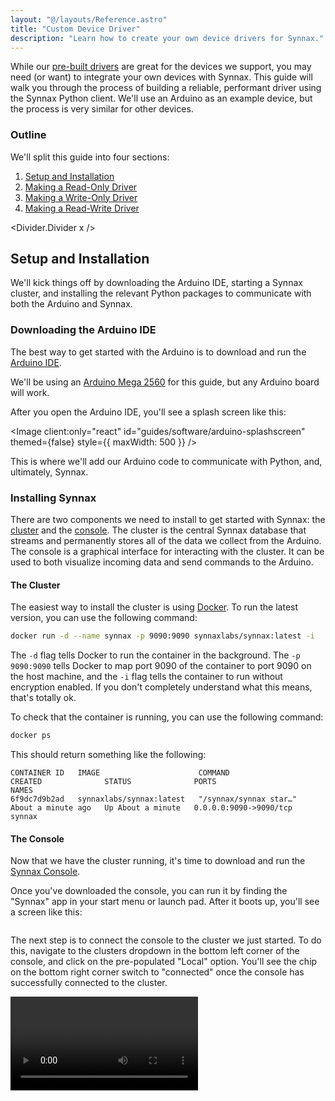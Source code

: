 ```yaml
---
layout: "@/layouts/Reference.astro"
title: "Custom Device Driver"
description: "Learn how to create your own device drivers for Synnax."
---
```



While our [pre-built drivers](/reference/device-drivers) are great for the devices we
support, you may need (or want) to integrate your own devices with Synnax. This guide
will walk you through the process of building a reliable, performant driver using the
Synnax Python client. We'll use an Arduino as an example device, but the process is very
similar for other devices.

### Outline

We'll split this guide into four sections:

1. [Setup and Installation](#setup-and-installation)
2. [Making a Read-Only Driver](#read-only-driver)
3. [Making a Write-Only Driver](#write-only-driver)
4. [Making a Read-Write Driver](#read-write-driver)

<Divider.Divider x />

## <StepText step={1} level="h2">Setup and Installation</StepText>

We'll kick things off by downloading the Arduino IDE, starting a Synnax cluster, and
installing the relevant Python packages to communicate with both the Arduino and Synnax.

### <StepText step="1.1" level="h3">Downloading the Arduino IDE</StepText>

The best way to get started with the Arduino is to download and run the
[Arduino IDE](https://www.arduino.cc/en/software).

We'll be using an
[Arduino Mega 2560](https://store.arduino.cc/products/arduino-mega-2560-rev3) for this
guide, but any Arduino board will work.

After you open the Arduino IDE, you'll see a splash screen like this:

<Image
  client:only="react"
  id="guides/software/arduino-splashscreen"
  themed={false}
  style={{ maxWidth: 500 }}
/>

This is where we'll add our Arduino code to communicate with Python, and, ultimately,
Synnax.

### <StepText step="1.2" level="h3">Installing Synnax</StepText>

There are two components we need to install to get started with Synnax: the
[cluster](/reference/cluster/quick-start) and the
[console](/reference/console/get-started). The cluster is the central Synnax database
that streams and permanently stores all of the data we collect from the Arduino. The
console is a graphical interface for interacting with the cluster. It can be used to
both visualize incoming data and send commands to the Arduino.

#### <StepText step="1.2.1" level="h4">The Cluster</StepText>

The easiest way to install the cluster is using
[Docker](https://www.docker.com/get-started). To run the latest version, you can use the
following command:

```bash
docker run -d --name synnax -p 9090:9090 synnaxlabs/synnax:latest -i
```

The `-d` flag tells Docker to run the container in the background. The `-p 9090:9090`
tells Docker to map port 9090 of the container to port 9090 on the host machine, and the
`-i` flag tells the container to run without encryption enabled. If you don't completely
understand what this means, that's totally ok.

To check that the container is running, you can use the following command:

```bash
docker ps
```

This should return something like the following:

```
CONTAINER ID   IMAGE                      COMMAND                  CREATED              STATUS              PORTS                    NAMES
6f9dc7d9b2ad   synnaxlabs/synnax:latest   "/synnax/synnax star…"   About a minute ago   Up About a minute   0.0.0.0:9090->9090/tcp   synnax
```

#### <StepText step="1.2.2" level="h4"> The Console</StepText>

Now that we have the cluster running, it's time to download and run the
[Synnax Console](https://docs.synnaxlabs.com/reference/console/get-started).

Once you've downloaded the console, you can run it by finding the "Synnax" app in your
start menu or launch pad. After it boots up, you'll see a screen like this:

<Image id="console/get-started/window" client:only="react" />

The next step is to connect the console to the cluster we just started. To do this,
navigate to the clusters dropdown in the bottom left corner of the console, and click on
the pre-populated "Local" option. You'll see the chip on the bottom right corner switch
to "connected" once the console has successfully connected to the cluster.

<Video client:only="react" id="console/clusters/switch" />

### <StepText step="1.2.3" level="h4">Installing the Python Packages</StepText>

There are two Python packages we need to install to get started with our custom driver:
the Synnax Python client, and the `pyserial` package.

To install the Synnax Python client, run:

```bash
pip install synnax
```

To install the `pyserial` package, run:

```bash
pip install pyserial
```

We're going to be installing these packages without a virtual environment, although you
are free to use one if you'd like. We'll also be working in a file called `driver.py`
that we'll put in a `arduino-synnax` folder within our `Desktop` directory. This
location is arbitrary, so you're free to put it wherever you'd like.

<Divider.Divider x />

## <StepText step={2} level="h2">Read-Only Driver</StepText>

Now that the setup is out of the way, it's time to get started on the read-only driver.
We'll set up the Arduino to continuously read from an analog input and send the value
over serial. Our Python script will capture each incoming value and write it to a
[channel](/reference/concepts/channels) in Synnax. This may sound complicated, but it's
actually going to total around 50 lines of code.

### <StepText step="2.1" level="h3">Arduino Code</StepText>

The first thing we need to do is get the Arduino prepped and ready to communicate over
serial with our Python driver. Here's the code we'll write in the Arduino IDE:

```cpp
// Analog pin to read the value
const int analogPin = A0;

void setup() {
// Set the baud rate to 9600 bps
  Serial.begin(9600);
}

void loop() {
  // Read from the analog pin
  float analogValue = analogRead(analogPin);
  // Write to the serial bus
  Serial.println(analogValue);
  // Delay by 100ms, which means we'll roughly take measurements at 10Hz
  delay(100);
}
```

This code will continuously read from the analog pin at 10Hz and send the value over
serial. To start running the code, you can upload it to the Arduino by hitting the
"upload" button in the top right corner of the Arduino IDE.

### <StepText step="2.2" level="h3">Setting up the Serial Connection in Python</StepText>

In our `driver.py` script, we'll import the `serial` package and set up the serial
connection to the Arduino. To do this, we'll need to know the port we're using to
connect to the Arduino. You can find that in the top right corner of the Arduino IDE
when the Arduino is connected to your computer over USB. We'll also need the baud rate,
which we set to 9600 in the Arduino code.

```python
import serial

PORT = "/dev/ttyACM0"
BAUD_RATE = 9600

ser = serial.Serial(PORT, BAUD_RATE)
if ser.is_open:
    print("Serial connection established")
else:
    print("Failed to establish serial connection")
```

To verify that everything works, we'll run the script and see if the output indicates
that the serial connection was established successfully.

```shell
python driver.py
# Output
Serial connection established
```

### <StepText step="2.3" level="h3">Reading from the Arduino</StepText>

To read from the Arduino, we'll use the `ser.readline()` method, which will read a line
from the serial port and return it as a string. We'll then convert the string to a float
and store it in the `value` variable.

```python
value = float(ser.readline().decode("utf-8").rstrip())
```

To repeat this process continuously, we'll modify our existing script to run in a loop.

```python
import serial

PORT = "/dev/ttyACM0"
BAUD_RATE = 9600

ser = serial.Serial(PORT, BAUD_RATE)

while True:
    value = float(ser.readline().decode("utf-8").rstrip())
    print(value)
```

This loop will continuously read from the Arduino and print the value to the console.
That's all we need to do for the Arduino, now it's time to integrate it with Synnax.

### <StepText step="2.4" level="h3">Setting up the Synnax Client</StepText>

The next step to tackle is setting up the Synnax client to communicate with the cluster.
First, we'll add an import for the `synnax` package at the top of our file:

```python
import synnax as sy
import serial

# ... rest of driver.py
```

Then, we'll create a `Client` instance to interact with the Synnax cluster.

```python
# ..imports

client = sy.Synnax(
    host="localhost",
    port=9090,
    username="synnax",
    password="seldon",
)

# ... rest of driver.py
```

Next, we need to create **two** channels in Synnax. Why two? For storing data, Synnax
requires us to create an _index_ channel. An index channel stores timestamps for the
samples that we collect, and is used so that synnax can look up the samples in our data
channels at a later time.

The second channel, a _data_ channel, is used to store the samples themselves. This data
channel will be _indexed_ by the timestamps stored in the first channel. We'll name the
channels `arduino_time` and `arduino_value`.

```python
# ... imports

client = sy.Synnax(
    # ... connection parameters
)

index_channel = client.channels.create(
    name="arduino_time",
    # Set is_index to True to create an index channel
    is_index=True,
    # Tell Synnax that we'll be storing timestamps in this channel
    data_type="timestamp",
    # If a channel with this name already exists, Synnax will return it instead of
    # creating a new one. This is useful if we restart the driver and want to keep the
    # existing channels.
    retrieve_if_name_exists=True,
)

data_channel = client.channels.create(
    name="arduino_value",
    # Set the index to the key of the index channel, so that "arduino_value" is indexed
    # by "arduino_time"
    index=index_channel.key,
    # Tell Synnax that we'll be storing float32s in this channel
    data_type="float32",
    # If a channel with this name already exists, Synnax will return it instead of
    # creating a new one. This is useful if we restart the driver and want to keep the
    # existing channels.
    retrieve_if_name_exists=True,
)

# ... rest of driver.py
```

### <StepText step="2.5" level="h3">Modifying the Loop to Write to Synnax</StepText>

Now that we have our Synnax client and the relevant channels created, it's time to
adjust our current loop to write to Synnax. The first thing we'll do is open a new
writer to the `arduino_time` and `arduino_value` channels. Writers are the primary
method for writing data to Synnax, and are created by calling the `open_writer` method
on the client we created.

```python
# ... imports, client, channel creation, and serial connection

with client.open_writer(
    # We need to provide a start time for the writer, which tells
    # Synnax where to begin writing data. We'll use the current time.
    start=sy.TimeStamp.now(),
    # The list of channels we'll be writing to.
    channels=["arduino_time", "arduino_value"]
    # Tell Synnax to immediately persist all recorded data for
    # historical access.
    enable_auto_commit=True
) as writer:
    while True:
        # Read from the serial connection
        value = float(ser.readline().decode("utf-8").rstrip())
        print(value)
        writer.write({
            # The timestamp of when the data was read
            "arduino_time": sy.TimeStamp.now(),
            # The value read from the serial connection
            "arduino_value": value,
        })
```

Once we've finished these modifications, we can run the script and see the values
pouring in from the Arduino. Here's the entire script for reference:

<Details>
<span slot="summary">`driver.py`</span>

```python
import synnax as sy
import serial

PORT = "/dev/ttyACM0"
BAUD_RATE = 9600

# Create the Synnax client
client = sy.Synnax(
    host="localhost",
    port=9090,
    username="synnax",
    password="seldon",
)

# Create the index channel
index_channel = client.channels.create(
    name="arduino_time",
    is_index=True,
    data_type="timestamp",
    retrieve_if_name_exists=True,
)

# Create the data channel
data_channel = client.channels.create(
    name="arduino_value",
    index=index_channel.key,
    data_type="float32",
    retrieve_if_name_exists=True,
)

# Set up the serial connection
ser = serial.Serial(PORT, BAUD_RATE)
if ser.is_open:
    print("Serial connection established")
else:
    print("Failed to establish serial connection")

# Open a writer and continuously read from the Arduino
with client.open_writer(
    start=sy.TimeStamp.now(),
    channels=["arduino_time", "arduino_value"],
    enable_auto_commit=True
) as writer:
    while True:
        # Read from the serial connection
        value = float(ser.readline().decode("utf-8").rstrip())
        print(value)
        writer.write({
            "arduino_time": sy.TimeStamp.now(),
            "arduino_value": value,
        })
```

</Details>

### <StepText step="2.6" level="h3">Visualizing the Data</StepText>

While the script is still running, we can switch back to the Synnax Console and set up a
line plot to visualize the incoming data. To do this, we'll:

1. Hit the `+` button in the top right corner of the console's central mosaic.
2. Select the "Line Plot" component.
3. In visualization controls, choose the "Y1" axis and set the "Channel" to
   `arduino_value`.
4. In the "Ranges" section, choose the "Rolling 30s" range.

Here's a video demonstrating the process:

<Video
  client:only="react"
  id="guides/software/arduino/arduino-read-driver"
  themed={false}
/>

<Divider.Divider x />

## <StepText step={3} level="h2">Write-Only Driver</StepText>

Now that we've successfully read data from an analog input on the Arduino and written it
to Synnax, we'll go the other way and receive commands from Synnax to control the
digital outputs on the Arduino. We'll create this new driver in a file called
`driver_write.py`, although you're free to write over the previous file if you'd like.

### <StepText step="3.1" level="h3">Arduino Code</StepText>

We'll need to make new arduino code to receive commands over serial instead of sending
data. Here's the code we'll write:

```cpp
// Digital pin to control. We'll use the built in LED on pin 13, so that we can see the
// state of the pin without having to add an external component.
const int digitalPin = 13;

void setup() {
  // Set the baud rate to 9600 bps
  Serial.begin(9600);
  // Set the digital pin as an output
  pinMode(digitalPin, OUTPUT);
}

void loop() {
  // Check if data is available to read
  if (Serial.available() > 0) {
    // Read the incoming byte
    char command = Serial.read();

    // If the command is '1', turn the pin on
    if (command == '1') {
      digitalWrite(digitalPin, HIGH);
      Serial.println("ON");
    }
    // If the command is '0', turn the pin off
    else if (command == '0') {
      digitalWrite(digitalPin, LOW);
      Serial.println("OFF");
    }
  }
  // Small delay to prevent overwhelming the serial connection
  delay(10);
}
```

As with the previous driver, we'll need to upload this code to the Arduino and verify
that it works.

### <StepText step="3.2" level="h3">Setting up the Serial Connection in Python</StepText>

We'll follow a very similar process to the previous driver to set up the serial
connection in Python. The only real difference is that we'll be reading from the serial
connection instead of writing to it.

```python
import synnax as sy
import serial

PORT = "/dev/ttyACM0"
BAUD_RATE = 9600

ser = serial.Serial(PORT, BAUD_RATE)
```

### <StepText step="3.3" level="h3">Creating the Relevant Synnax Channels</StepText>

In the previous driver, we created two channels: `arduino_time` and `arduino_value`. In
this command scenario, we'll only need to create one new channel: `arduino_command`.
This channel will be used to send commands from Synnax to the Arduino.

```python
# ... imports, client, and serial connection

# Create the command channel
command_channel = client.channels.create(
    name="arduino_command",
    data_type="uint8",
    virtual=True,
    retrieve_if_name_exists=True,
)
```

### <StepText step="3.4" level="h3">Modifying the Loop to Write to Synnax</StepText>

Our run loop in this scenario will be the exact opposite of the previous driver. Instead
of reading from the serial connection, we'll be reading from the `arduino_command`
channel. Instead of writing to Synnax, we'll be writing to the serial connection.

```python
# ... imports, client, serial connection, and channel creation

with client.open_streamer(["arduino_command"]) as streamer:
    for frame in streamer:
        # Read from the command channel
        command = str(frame["arduino_command"][0])
        # Write to the serial connection
        ser.write(command.encode("utf-8"))
```

And that's it! We've now successfully created a write-only driver that can receive
commands from Synnax to control the digital output on the Arduino. We'll run our updated
script before we move into setting up the console. Here's the entire `driver_write.py`
script for reference:

<Details>
<span slot="summary">`driver_write.py`</span>

```python
import synnax as sy
import serial

PORT = "/dev/ttyACM0"
BAUD_RATE = 9600

ser = serial.Serial(PORT, BAUD_RATE)

client = sy.Synnax(
    host="localhost",
    port=9090,
    username="synnax",
    password="seldon",
)

command_channel = client.channels.create(
    name="arduino_command",
    data_type="uint8",
    virtual=True,
    retrieve_if_name_exists=True,
)

with client.open_streamer(["arduino_command"]) as streamer:
    for frame in streamer:
        command = str(frame["arduino_command"][0])
        ser.write(command.encode("utf-8"))
```

</Details>

### <StepText step="3.5" level="h3">Controlling the Arduino from the Console</StepText>

Now that we've uploaded the arduino code and started the Python script, we'll set up the
console with a switch on a [schematic](/reference/console/schematics) to control the
digital output on the Arduino:

1. Hit the `+` button in the top right corner of the console's central mosaic.
2. Select the "Schematic" component.
3. In the symbols library, we'll drag a switch onto the schematic.
4. In the "Properties" section, we'll go to the "Telemetry" tab.
5. We'll set both the "State" and "Command" channels to `arduino_command`.
6. We'll acquire control by hitting the "Acquire" button in the bottom right corner of
   the schematic.
7. We'll click the switch to turn the Arduino's LED on and off, and see the state
   updated in the console.

<Video
  client:only="react"
  id="guides/software/arduino/arduino-writer-driver"
  themed={false}
/>

<Divider.Divider x />

## <StepText step={4} level="h2">Read-Write Driver</StepText>

You may have found it strange that we set the "State" and "Command" fields on the switch
to the same channel. If that's the case, then why are there two separate fields? That's
because there's a more reliable way to set up command systems.

The **command** channel is what we send the enable/disable signal down when we click on
the switch, while the **state** channel is what we actually use to determine whether the
switch is on or off. For the sake of simplicity, we used the same channel for both.

The problem is that if we stop our driver and then click the switch, it will still turn
on and off as if everything was ok. So we think we're toggling on and off the switch,
but we're actually doing nothing.

The way to fix this is to create a new channel, called a **state channel** that will
reflect the actual value of the switch. We'll then use this state channel to toggle the
switch in the console.

In this section, we'll create a new driver that does three things:

1. Receives commands from Synnax to control the digital output on the Arduino.
2. Sends the state of the digital output back to Synnax.
3. Sends data from an analog input on the Arduino to Synnax.

### <StepText step="4.1" level="h3">Arduino Code</StepText>

We'll modify our previous Arduino code to both read and write over serial.

```cpp
const int digitalPin = 13;
const int analogPin = A0;

void setup() {
  Serial.begin(9600);
  pinMode(digitalPin, OUTPUT);
}

int state = 0;

void loop() {
    // Check if we've received a command over serial
    if (Serial.available() > 0) {
        // Read the incoming byte
        char command = Serial.read();
        // If the command is '1', turn the pin on
        if (command == '1') {
            digitalWrite(digitalPin, HIGH);
            state = 1;
        }
        // If the command is '0', turn the pin off
        else if (command == '0') {
            digitalWrite(digitalPin, LOW);
            state = 0;
        }
    }
    float analogValue = analogRead(analogPin);
    // Concatenate the state and analog value with a comma
    String output = String(state) + "," + String(analogValue);
    Serial.println(output);
    // Delay by 100ms, which means we'll roughly take measurements at 10Hz
    delay(10);
}
```

### <StepText step="4.2" level="h3">Modifying our Python Code</StepText>

To incorporate the new functionality, we'll need to modify our Python code to create
four channels: `arduino_command`, `arduino_state`, `arduino_time`, and `arduino_value`.

Both the `arduino_state` and `arduino_value` channels will be indexed by the
`arduino_time` channel, which we'll use to timestamp both the states and values.

```python
import synnax as sy
import serial

PORT = "/dev/ttyACM0"
BAUD_RATE = 9600

ser = serial.Serial(PORT, BAUD_RATE)

client = sy.Synnax(
    host="localhost",
    port=9090,
    username="synnax",
    password="seldon",
)

arduino_command = client.channels.create(
    name="arduino_command",
    data_type="uint8",
    virtual=True,
    retrieve_if_name_exists=True,
)

arduino_time = client.channels.create(
    name="arduino_time",
    is_index=True,
    data_type="timestamp",
    retrieve_if_name_exists=True,
)

arduino_state = client.channels.create(
    name="arduino_state",
    index=arduino_time.key,
    data_type="uint8",
    retrieve_if_name_exists=True,
)

arduino_value = client.channels.create(
    name="arduino_value",
    index=arduino_time.key,
    data_type="float32",
    retrieve_if_name_exists=True,
)
```

### <StepText step="4.3" level="h3">Modifying the Loop to Write to Synnax</StepText>

We'll need to modify our loop to read and write from both Synnax and the serial
connection. To kick things off, we'll open a streamer on the arduino command and a
writer on the remaining three channels.

```python
# ... imports, client, and channel creation

with client.open_streamer(["arduino_command"]) as streamer:
    with client.open_writer(
        start=sy.TimeStamp.now(),
        channels=["arduino_time", "arduino_state", "arduino_value"],
        enable_auto_commit=True
    ) as writer:
        while True:
            fr = streamer.read(timeout=0)
            if fr is not None:
                command = str(fr["arduino_command"][0])
                ser.write(command.encode("utf-8"))
            data = ser.readline().decode("utf-8").rstrip()
            if data:
                split = data.split(",")
                writer.write({
                    "arduino_time": sy.TimeStamp.now(),
                    "arduino_state": int(split[0]),
                    "arduino_value": float(split[1]),
                })
```

And that's it! We've now successfully created a read-write driver that can both control
the digital output on the Arduino and read the analog input. We'll run our updated
script before we move into setting up the console. Here's the entire
`driver_readwrite.py` script for reference:

<Details>
<span slot="summary">`driver_readwrite.py`</span>

```python
import synnax as sy
import serial

PORT = "/dev/ttyACM0"
BAUD_RATE = 9600

ser = serial.Serial(PORT, BAUD_RATE)

client = sy.Synnax(
    host="localhost",
    port=9090,
    username="synnax",
    password="seldon",
)

arduino_command = client.channels.create(
    name="arduino_command",
    data_type="uint8",
    virtual=True,
    retrieve_if_name_exists=True,
)

arduino_time = client.channels.create(
    name="arduino_time",
    is_index=True,
    data_type="timestamp",
    retrieve_if_name_exists=True,
)

arduino_state = client.channels.create(
    name="arduino_state",
    index=arduino_time.key,
    data_type="uint8",
    retrieve_if_name_exists=True,
)

arduino_value = client.channels.create(
    name="arduino_value",
    index=arduino_time.key,
    data_type="float32",
    retrieve_if_name_exists=True,
)

with client.open_streamer(["arduino_command"]) as streamer:
    with client.open_writer(
        start=sy.TimeStamp.now(),
        channels=["arduino_time", "arduino_state", "arduino_value"],
        enable_auto_commit=True
    ) as writer:
        while True:
            fr = streamer.read(timeout=0)
            if fr is not None:
                command = str(fr["arduino_command"][0])
                ser.write(command.encode("utf-8"))
            data = ser.readline().decode("utf-8").rstrip()
            if data:
                split = data.split(",")
                writer.write({
                    "arduino_time": sy.TimeStamp.now(),
                    "arduino_state": int(split[0]),
                    "arduino_value": float(split[1]),
                })
```

</Details>

### <StepText step="4.4" level="h3">Controlling the Arduino from the Console</StepText>

As a final step, we'll set up the console with both a switch to control the digital
output and a plot to visualize the analog input.

<Video
  client:only="react"
  id="guides/software/arduino/arduino-read-write-driver"
  themed={false}
/>

